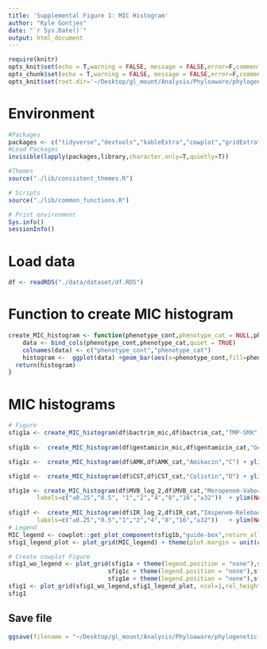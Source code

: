 ```yaml
---
title: 'Supplemental Figure 1: MIC Histogram'
author: "Kyle Gontjes"
date: "`r Sys.Date()`"
output: html_document
---
```


```r
require(knitr)
opts_knit$set(echo = T,warning = FALSE, message = FALSE,error=F,comment=NA) 
opts_chunk$set(echo = T,warning = FALSE, message = FALSE,error=F,comment=NA)
opts_knit$set(root.dir='~/Desktop/gl_mount/Analysis/Phyloaware/phylogenetic-resistance-ms/')
```
 
# Environment
```r
#Packages
packages <- c("tidyverse","devtools","kableExtra","cowplot","gridExtra")   
#Load Packages
invisible(lapply(packages,library,character.only=T,quietly=T))

#Themes
source("./lib/consistent_themes.R")

# Scripts
source("./lib/common_functions.R")

# Print environment
Sys.info()
sessionInfo()
```

# Load data
```r
df <- readRDS("./data/dataset/df.RDS") 
```

# Function to create MIC histogram
```r
create_MIC_histogram <- function(phenotype_cont,phenotype_cat = NULL,phenotype_name,title){ 
    data <- bind_cols(phenotype_cont,phenotype_cat,quiet = TRUE)
    colnames(data) <- c("phenotype_cont","phenotype_cat")
    histogram <-  ggplot(data) +geom_bar(aes(x=phenotype_cont,fill=phenotype_cat)) + ylab("Number of Isolates") + labs(fill="Resistance Profile") +ylab("Number of Isolates") +xlab(paste0(phenotype_name," MIC (µg/mL)"))  +  ggtitle(paste0(title))  +theme_bw_me 
  return(histogram)
} 
```

# MIC histograms
```r
# Figure
sfig1a <- create_MIC_histogram(df$bactrim_mic,df$bactrim_cat,"TMP-SMX","A")  + ylim(NA,225) + format + resistance_cat_scale
  
sfig1b <-  create_MIC_histogram(df$gentamicin_mic,df$gentamicin_cat,"Gentamicin","B") + ylim(NA,225)+ format + resistance_cat_scale

sfig1c <-  create_MIC_histogram(df$AMK,df$AMK_cat,"Amikacin","C") + ylim(NA,225) + format + resistance_cat_scale

sfig1d <-  create_MIC_histogram(df$CST,df$CST_cat,"Colistin","D") + ylim(NA,225)+ format + resistance_cat_scale

sfig1e <- create_MIC_histogram(df$MVB_log_2,df$MVB_cat,"Meropenem-Vaborbactam","E") + scale_x_continuous(breaks=c(-2,-1,0,1,2,3,4,5),
        labels=c("≤0.25","0.5", "1","2","4","8","16","≥32"))  + ylim(NA,225) + format + resistance_cat_scale
  
sfig1f <-  create_MIC_histogram(df$IR_log_2,df$IR_cat,"Imipenem-Relebactam","F")+ scale_x_continuous(breaks=c(-2,-1,0,1,2,3,4,5),
        labels=c("≤0.25","0.5","1","2","4","8","16","≥32"))   + ylim(NA,225)+ format + resistance_cat_scale
# Legend
MIC_legend <- cowplot::get_plot_component(sfig1b,"guide-box",return_all=T) %>% .[[3]]
sfig1_legend_plot <- plot_grid(MIC_legend) + theme(plot.margin = unit(c(t=-1, 0, 0, b=0), "cm"))

# Create cowplot Figure
sfig1_wo_legend <- plot_grid(sfig1a + theme(legend.position = "none"),sfig1b + theme(legend.position = "none"),
                            sfig1c + theme(legend.position = "none"),sfig1d + theme(legend.position = "none"),
                            sfig1e + theme(legend.position = "none"),sfig1f + theme(legend.position = "none"),ncol=3)
sfig1 <- plot_grid(sfig1_wo_legend,sfig1_legend_plot, ncol=1,rel_heights = c(1,.2))
sfig1
```

## Save file
```r
ggsave(filename = "~/Desktop/gl_mount/Analysis/Phyloaware/phylogenetic-resistance-ms/figures/sfigure1.png",plot=sfig1,width = 19,height=9.5,dpi = 600,units = 'in',bg="white") 
```
